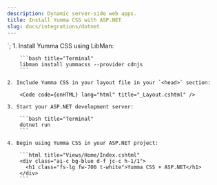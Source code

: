 ```yaml
---
description: Dynamic server-side web apps.
title: Install Yumma CSS with ASP.NET
slug: docs/integrations/dotnet
---
```



<link rel="stylesheet" href="~/lib/yummacss/dist/yumma.min.css">`;

<Steps>
    1. Install Yumma CSS using LibMan:

        ```bash title="Terminal"
        libman install yummacss --provider cdnjs
        ```

    2. Include Yumma CSS in your layout file in your `<head>` section:

        <Code code={onHTML} lang="html" title="_Layout.cshtml" />

    3. Start your ASP.NET development server:

        ```bash title="Terminal"
        dotnet run
        ```

    4. Begin using Yumma CSS in your ASP.NET project:

        ```html title="Views/Home/Index.cshtml"
        <div class="ai-c bg-blue d-f jc-c h-1/1">
          <h1 class="fs-lg fw-700 t-white">Yumma CSS + ASP.NET</h1>
        </div>
        ```
</Steps>